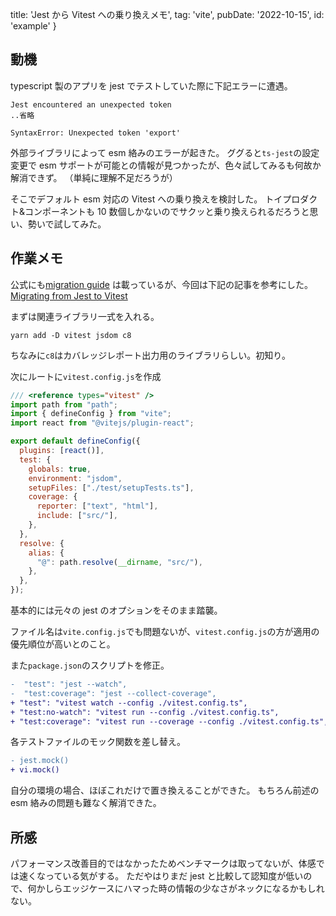   title: 'Jest から Vitest への乗り換えメモ',
  tag: 'vite',
  pubDate: '2022-10-15',
  id: 'example'
}

## 動機

typescript 製のアプリを jest でテストしていた際に下記エラーに遭遇。

```
Jest encountered an unexpected token
..省略

SyntaxError: Unexpected token 'export'
```

外部ライブラリによって esm 絡みのエラーが起きた。
ググると`ts-jest`の設定変更で esm サポートが可能との情報が見つかったが、色々試してみるも何故か解消できず。
（単純に理解不足だろうが）

そこでデフォルト esm 対応の Vitest への乗り換えを検討した。
トイプロダクト&コンポーネントも 10 数個しかないのでサクッと乗り換えられるだろうと思い、勢いで試してみた。

## 作業メモ

公式にも[migration guide](https://vitest.dev/guide/migration.html) は載っているが、今回は下記の記事を参考にした。
[Migrating from Jest to Vitest](https://cathalmacdonnacha.com/migrating-from-jest-to-vitest)

まずは関連ライブラリ一式を入れる。

```
yarn add -D vitest jsdom c8
```

ちなみに`c8`はカバレッジレポート出力用のライブラリらしい。初知り。

次にルートに`vitest.config.js`を作成

```js
/// <reference types="vitest" />
import path from "path";
import { defineConfig } from "vite";
import react from "@vitejs/plugin-react";

export default defineConfig({
  plugins: [react()],
  test: {
    globals: true,
    environment: "jsdom",
    setupFiles: ["./test/setupTests.ts"],
    coverage: {
      reporter: ["text", "html"],
      include: ["src/"],
    },
  },
  resolve: {
    alias: {
      "@": path.resolve(__dirname, "src/"),
    },
  },
});
```

基本的には元々の jest のオプションをそのまま踏襲。

ファイル名は`vite.config.js`でも問題ないが、`vitest.config.js`の方が適用の優先順位が高いとのこと。

また`package.json`のスクリプトを修正。

```diff
-  "test": "jest --watch",
-  "test:coverage": "jest --collect-coverage",
+ "test": "vitest watch --config ./vitest.config.ts",
+ "test:no-watch": "vitest run --config ./vitest.config.ts",
+ "test:coverage": "vitest run --coverage --config ./vitest.config.ts",
```

各テストファイルのモック関数を差し替え。

```diff
- jest.mock()
+ vi.mock()
```

自分の環境の場合、ほぼこれだけで置き換えることができた。
もちろん前述の esm 絡みの問題も難なく解消できた。

## 所感

パフォーマンス改善目的ではなかったためベンチマークは取ってないが、体感では速くなっている気がする。
ただやはりまだ jest と比較して認知度が低いので、何かしらエッジケースにハマった時の情報の少なさがネックになるかもしれない。